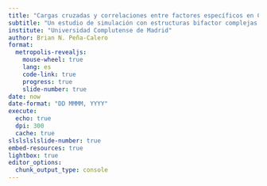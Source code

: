 ```yaml
---
title: "Cargas cruzadas y correlaciones entre factores específicos en CFA y ESEM Bifactor"
subtitle: "Un estudio de simulación con estructuras bifactor complejas y rotación extended target"
institute: "Universidad Complutense de Madrid"
author: Brian N. Peña-Calero
format:
  metropolis-revealjs:
    mouse-wheel: true
    lang: es
    code-link: true
    progress: true
    slide-number: true
date: now
date-format: "DD MMMM, YYYY"
execute: 
  echo: true
  dpi: 300
  cache: true
slslslslslide-number: true
embed-resources: true
lightbox: true
editor_options: 
  chunk_output_type: console
---
```


